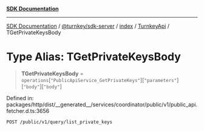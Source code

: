 [**SDK Documentation**](../../../../../../README.mdx)

***

[SDK Documentation](../../../../../../packages.mdx) / [@turnkey/sdk-server](../../../../README.mdx) / [index](../../../README.mdx) / [TurnkeyApi](../README.mdx) / TGetPrivateKeysBody

# Type Alias: TGetPrivateKeysBody

> **TGetPrivateKeysBody** = `operations`\[`"PublicApiService_GetPrivateKeys"`\]\[`"parameters"`\]\[`"body"`\]\[`"body"`\]

Defined in: packages/http/dist/\_\_generated\_\_/services/coordinator/public/v1/public\_api.fetcher.d.ts:3656

`POST /public/v1/query/list_private_keys`
